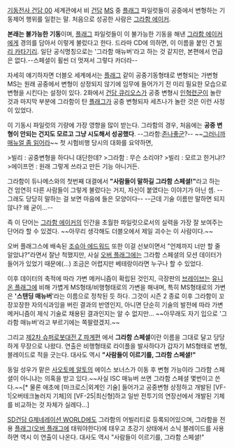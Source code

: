 [[기동전사 건담 00]] 세계관에서 비 [[건담]] [[MS]] 중 [[유니온 플래그|플래그]] 파일럿들이 공중에서 변형하는 기동제어 행위를 일컫는 말. 처음으로 성공한 사람은 [[그라함 에이커]].

'''본래는 불가능한 기동'''이며, [[유니온 플래그|플래그]] 파일럿들이 이 불가능한 기동을 해낸 [[그라함 에이커]]에게 경의를 담아서 이렇게 불렀다고 한다. 드라마 CD에 의하면, 이 이름을 붙인 건 [[빌리 카타기리]]. 일단 공식명칭으로는 '그라함 매뉴버'라고 하는 것 같지만, 본편에서 언급은 없다.--스페셜이 휠씬 더 멋져서 그렇다 카더라--

자세히 얘기하자면 더블오 세계에서는 [[유니온 플래그|플래그]] 같이 공중기동형태로 변형되는 가변형 MS는 원래 공중에서 변형이 상정되지 않기에 임무에 들어가기 전 미리 필요한 모습으로 변형을 시킨다는 설정이 있다. 2화에서 [[건담 큐리오스]]가 공중 변형시 [[인혁련]]군이 놀란 것과 마지막 부분에 그라함이 탄 [[유니온 플래그|플래그]]가 공중 변형되자 세츠나가 놀란 것은 이런 사정이 있었다.

이 기동시 파일럿의 기량에 가장 영향을 많이 받는다. 그라함의 경우, 처음에는 '''공중 변형이 안되는 건지도 모르고 그냥 시도해서 성공했다'''. --그라함:[[존나좋군]]?-- ~~[[RTFM|그러니까 매뉴얼 좀 읽어라]]~~
첫 시험비행 당시의 대화를 요약하면,

>빌리 : 공중변형을 하다니 대단한데?
>그라함 : 무슨 소리야?
>빌리 : 모르고  한거냐!?
>에이프먼 : 원래 그렇게 쓰라고 만든 기능 아니거든.

그라함이 듀나메스와의 첫번째 대결에서 '''"사람들이 말하길 그라함 스페셜!"'''라고 하는 건 엄연히 다른 사람들이 그렇게 불렀다는 거지, 자신이 붙였다는 이야기가 아닌 셈. --그래도 당당히 말하는 걸 보면 마음에 들은 모양이다-- --근데 기술 이름만 말하면 되지 않나? 왜 굳이...--

즉 이 단어는 [[그라함 에이커]]의 인간을 초월한 파일럿으로서의 실력을 가장 잘 보여주는 단어라 할 수 있겠다. ~~아무리 생각해도 더블오에서 제일 괴수는 이 사람이다.~~

오버 플래그스에 배속된 [[조슈아 에드워드]] 또한 이걸 선보이면서 "언제까지 너만 할 줄 알았냐?"라면서 잘난 척했지만, 사실 [[플래그 커스텀#s-2|오버 플래그]]에는 그라함 스페셜의 모션 데이터가 들어가 있었기 때문에(...) 조금은 어렵지만 베테랑이라면 누구나 할 수 있었다.

이후 데이터의 축적에 따라 가변 메커니즘이 확립된 것인지, 극장판의 [[브레이브(기동전사 건담 00)|브레이브]]는 [[유니온 플래그]]에 비해 가볍게 MS형태/비행형태로의 가변을 해내며, 특히 MS형태로의 가변은 ''''스탠딩 매뉴버''''라는 이름으로 정착된 듯 하다. 그것이 시즌 2 종료 이후 그라함이 꼬장꼬장한 자의식과잉을 버린 결과의 반영인지, 아니면 단순히 기술의 발전에 따라 가변 메커니즘이 제식 기술로 채용된 결과인지는 알 수 없지만… ~~아무래도 자기 입으로 '그라함 매뉴버'라고 부르기에는 쪽팔렸겠지.~~

그리고 [[제2차 슈퍼로봇대전 Z 파계편]] 에서 '''그라함 스페셜'''이란 이름을 그대로 달고 당당하게 무장으로 나왔다. 연출은 비행형태로 라이플을 발사하다가 갑자기 MS형태로 변형, 블레이드로 적을 긋는다. 대사도 역시 '''"사람들이 이르기를, 그라함 스페셜!"'''

동일 성우가 맡은 [[사오토메 알토]]의 에이스 보너스가 이동 후 변형 가능이라 그라함 스페셜이 아니냐는 의혹을 받고 있다.~~사실 ISC 매뉴버 쓰면 그라함 스페셜 몇번이고 쓴다.~~[* 물론 애초에 [마크로스|외계인 기술] 들어가고 공중변형 상정하고 개발된 [VF-1|오버테크놀러지 기체]의 [VF-25|최신형]하고 일반 전투기의 연장선에서 개발된 기체를 비교하는 것 자체가 실례다...]

[[SD건담 G제네레이션 WORLD]]에도 그라함의 어빌리티로 등록되어있으며, 그라함을 전용 [[유니온 플래그|플래그]]([[플래그 커스텀#s-2|오버 플래그]]에 태워야한다)에 태우고 초강기 상태에서 소닉 블레이드를 사용하면 역시 이 연출이 나온다. 대사도 역시 "사람들이 이르기를, 그라함 스페셜!"
